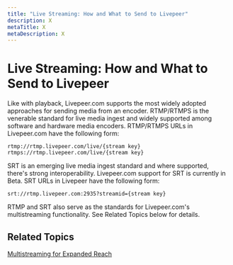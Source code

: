```yaml
---
title: "Live Streaming: How and What to Send to Livepeer"
description: X
metaTitle: X
metaDescription: X
---
```


# Live Streaming: How and What to Send to Livepeer

<!-- Establishes that we support RTMP ingest well (and SRT in beta) and describes how we take a single input stream and transform it into multiple outputs. -->

Like with playback, Livepeer.com supports the most widely adopted approaches for
sending media from an encoder. RTMP/RTMPS is the venerable standard for live
media ingest and widely supported among software and hardware media encoders.
RTMP/RTMPS URLs in Livepeer.com have the following form:

`rtmp://rtmp.livepeer.com/live/{stream key}`
`rtmps://rtmp.livepeer.com/live/{stream key}`

SRT is an emerging live media ingest standard and where supported, there's
strong interoperability. Livepeer.com support for SRT is currently in Beta.
SRT URLs in Livepeer have the following form:

`srt://rtmp.livepeer.com:2935?streamid={stream key}`

RTMP and SRT also serve as the standards for Livepeer.com's multistreaming
functionality. See Related Topics below for details.

## Related Topics

[Multistreaming for Expanded Reach](./multistreaming-for-expanded-reach)
